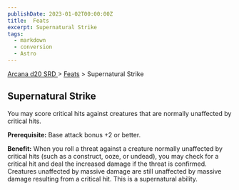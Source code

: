 ```yaml
---
publishDate: 2023-01-02T00:00:00Z
title:  Feats
excerpt: Supernatural Strike
tags:
  - markdown
  - conversion
  - Astro
---
```


[ Arcana d20 SRD ](/#arcanaD20) > [ Feats](arcana-d20-srd-feats-index) > Supernatural Strike

##  Supernatural Strike

You may score critical hits against creatures that are normally unaffected by
critical hits.

**Prerequisite:** Base attack bonus +2 or better.

**Benefit:** When you roll a threat against a creature normally unaffected by
critical hits (such as a construct, ooze, or undead), you may check for a
critical hit and deal the increased damage if the threat is confirmed.
Creatures unaffected by massive damage are still unaffected by massive damage
resulting from a critical hit. This is a supernatural ability.

